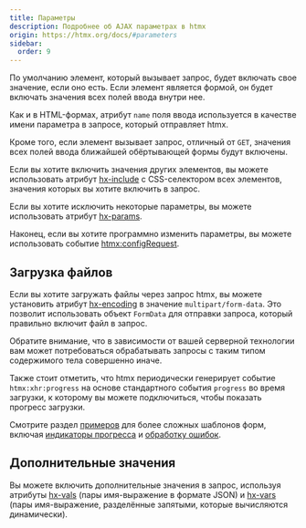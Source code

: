 ```yaml
---
title: Параметры
description: Подробнее об AJAX параметрах в htmx
origin: https://htmx.org/docs/#parameters
sidebar:
  order: 9
---
```


По умолчанию элемент, который вызывает запрос, будет включать свое значение, если оно есть. Если элемент является формой, он будет включать значения всех полей ввода внутри нее.

Как и в HTML-формах, атрибут `name` поля ввода используется в качестве имени параметра в запросе, который отправляет htmx.

Кроме того, если элемент вызывает запрос, отличный от `GET`, значения всех полей ввода ближайшей обёртывающей формы будут включены.

Если вы хотите включить значения других элементов, вы можете использовать атрибут [hx-include](/attributes/hx-include/) с CSS-селектором всех элементов, значения которых вы хотите включить в запрос.

Если вы хотите исключить некоторые параметры, вы можете использовать атрибут [hx-params](/attributes/hx-params/).

Наконец, если вы хотите программно изменить параметры, вы можете использовать событие [htmx:configRequest](https://htmx.org/events/#htmx:configRequest).

## Загрузка файлов

Если вы хотите загружать файлы через запрос htmx, вы можете установить атрибут [hx-encoding](/attributes/hx-encoding/) в значение `multipart/form-data`. Это позволит использовать объект `FormData` для отправки запроса, который правильно включит файл в запрос.

Обратите внимание, что в зависимости от вашей серверной технологии вам может потребоваться обрабатывать запросы с таким типом содержимого тела совершенно иначе.

Также стоит отметить, что htmx периодически генерирует событие `htmx:xhr:progress` на основе стандартного события `progress` во время загрузки, к которому вы можете подключиться, чтобы показать прогресс загрузки.

Смотрите раздел [примеров](https://htmx.org/examples/) для более сложных шаблонов форм, включая [индикаторы прогресса](https://htmx.org/examples/file-upload/) и [обработку ошибок](https://htmx.org/examples/file-upload-input/).

## Дополнительные значения

Вы можете включить дополнительные значения в запрос, используя атрибуты [hx-vals](/attributes/hx-vals/) (пары имя-выражение в формате JSON) и [hx-vars](/attributes/hx-vars/) (пары имя-выражение, разделённые запятыми, которые вычисляются динамически).

